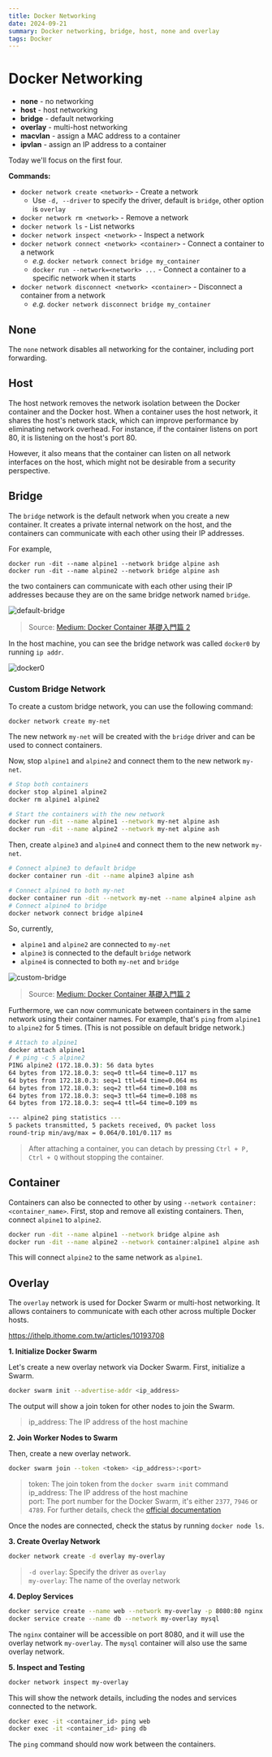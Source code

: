 ```yaml
---
title: Docker Networking
date: 2024-09-21
summary: Docker networking, bridge, host, none and overlay
tags: Docker
---
```


# Docker Networking

- **none** - no networking
- **host** - host networking
- **bridge** - default networking
- **overlay** - multi-host networking
- **macvlan** - assign a MAC address to a container
- **ipvlan** - assign an IP address to a container

Today we'll focus on the first four.

**Commands:**

- `docker network create <network>` - Create a network
  - Use `-d, --driver` to specify the driver, default is `bridge`, other option is `overlay`
- `docker network rm <network>` - Remove a network
- `docker network ls` - List networks
- `docker network inspect <network>` - Inspect a network
- `docker network connect <network> <container>` - Connect a container to a network
  - _e.g._ `docker network connect bridge my_container`
  - `docker run --network=<network> ...` - Connect a container to a specific network when it starts
- `docker network disconnect <network> <container>` - Disconnect a container from a network
  - _e.g._ `docker network disconnect bridge my_container`

## None

The `none` network disables all networking for the container, including port forwarding.

## Host

The host network removes the network isolation between the Docker container and the Docker host. When a container uses the host network, it shares the host's network stack, which can improve performance by eliminating network overhead. For instance, if the container listens on port 80, it is listening on the host's port 80.

However, it also means that the container can listen on all network interfaces on the host, which might not be desirable from a security perspective.

## Bridge

The `bridge` network is the default network when you create a new container. It creates a private internal network on the host, and the containers can communicate with each other using their IP addresses.

For example,

```
docker run -dit --name alpine1 --network bridge alpine ash
docker run -dit --name alpine2 --network bridge alpine ash
```

the two containers can communicate with each other using their IP addresses because they are on the same bridge network named `bridge`.

![default-bridge](/images/docker-network/default-bridge.jpeg)

> Source: [Medium: Docker Container 基礎入門篇 2](https://azole.medium.com/docker-container-%E5%9F%BA%E7%A4%8E%E5%85%A5%E9%96%80%E7%AF%87-2-c14d8f852ae4)

In the host machine, you can see the bridge network was called `docker0` by running `ip addr`.

![docker0](/images/docker-network/docker0.png)

### Custom Bridge Network

To create a custom bridge network, you can use the following command:

```
docker network create my-net
```

The new network `my-net` will be created with the `bridge` driver and can be used to connect containers.

Now, stop `alpine1` and `alpine2` and connect them to the new network `my-net`.

```bash
# Stop both containers
docker stop alpine1 alpine2
docker rm alpine1 alpine2

# Start the containers with the new network
docker run -dit --name alpine1 --network my-net alpine ash
docker run -dit --name alpine2 --network my-net alpine ash
```

Then, create `alpine3` and `alpine4` and connect them to the new network `my-net`.

```bash
# Connect alpine3 to default bridge
docker container run -dit --name alpine3 alpine ash

# Connect alpine4 to both my-net
docker container run -dit --network my-net --name alpine4 alpine ash
# Connect alpine4 to bridge
docker network connect bridge alpine4
```

So, currently,

- `alpine1` and `alpine2` are connected to `my-net`
- `alpine3` is connected to the default `bridge` network
- `alpine4` is connected to both `my-net` and `bridge`

![custom-bridge](/images/docker-network/custom-bridge.jpeg)

> Source: [Medium: Docker Container 基礎入門篇 2](https://azole.medium.com/docker-container-%E5%9F%BA%E7%A4%8E%E5%85%A5%E9%96%80%E7%AF%87-2-c14d8f852ae4)

Furthermore, we can now communicate between containers in the same network using their container names. For example, that's `ping` from `alpine1` to `alpine2` for 5 times. (This is not possible on default bridge network.)

```bash
# Attach to alpine1
docker attach alpine1
/ # ping -c 5 alpine2
PING alpine2 (172.18.0.3): 56 data bytes
64 bytes from 172.18.0.3: seq=0 ttl=64 time=0.117 ms
64 bytes from 172.18.0.3: seq=1 ttl=64 time=0.064 ms
64 bytes from 172.18.0.3: seq=2 ttl=64 time=0.108 ms
64 bytes from 172.18.0.3: seq=3 ttl=64 time=0.108 ms
64 bytes from 172.18.0.3: seq=4 ttl=64 time=0.109 ms

--- alpine2 ping statistics ---
5 packets transmitted, 5 packets received, 0% packet loss
round-trip min/avg/max = 0.064/0.101/0.117 ms
```

> After attaching a container, you can detach by pressing `Ctrl + P, Ctrl + Q` without stopping the container.

## Container

Containers can also be connected to other by using `--network container:<container_name>`. First, stop and remove all existing containers. Then, connect `alpine1` to `alpine2`.

```bash
docker run -dit --name alpine1 --network bridge alpine ash
docker run -dit --name alpine2 --network container:alpine1 alpine ash
```

This will connect `alpine2` to the same network as `alpine1`.

## Overlay

The `overlay` network is used for Docker Swarm or multi-host networking. It allows containers to communicate with each other across multiple Docker hosts.

https://ithelp.ithome.com.tw/articles/10193708

**1. Initialize Docker Swarm**

Let's create a new overlay network via Docker Swarm. First, initialize a Swarm.

```bash
docker swarm init --advertise-addr <ip_address>
```

The output will show a join token for other nodes to join the Swarm.

> ip_address: The IP address of the host machine

**2. Join Worker Nodes to Swarm**

Then, create a new overlay network.

```bash
docker swarm join --token <token> <ip_address>:<port>
```

> token: The join token from the `docker swarm init` command  
> ip_address: The IP address of the host machine  
> port: The port number for the Docker Swarm, it's either `2377`, `7946` or `4789`. For further details, check the [official documentation](https://docs.docker.com/engine/swarm/swarm-tutorial/#open-protocols-and-ports-between-the-hosts)

Once the nodes are connected, check the status by running `docker node ls`.

**3. Create Overlay Network**

```bash
docker network create -d overlay my-overlay
```

> `-d overlay`: Specify the driver as `overlay`  
> `my-overlay`: The name of the overlay network

**4. Deploy Services**

```bash
docker service create --name web --network my-overlay -p 8080:80 nginx
docker service create --name db --network my-overlay mysql
```

The `nginx` container will be accessible on port 8080, and it will use the overlay network `my-overlay`. The `mysql` container will also use the same overlay network.

**5. Inspect and Testing**

```bash
docker network inspect my-overlay
```

This will show the network details, including the nodes and services connected to the network.

```bash
docker exec -it <container_id> ping web
docker exec -it <container_id> ping db
```

The `ping` command should now work between the containers.

